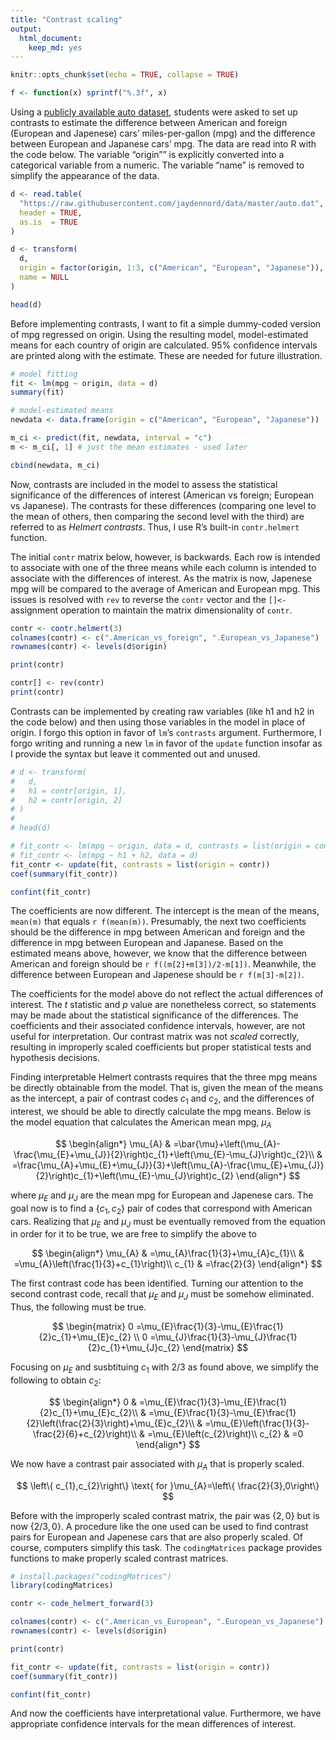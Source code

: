 ```yaml
---
title: "Contrast scaling"
output: 
  html_document: 
    keep_md: yes
---
```


```r
knitr::opts_chunk$set(echo = TRUE, collapse = TRUE)

f <- function(x) sprintf("%.3f", x)
```

Using a [publicly available auto dataset](https://archive.ics.uci.edu/ml/machine-learning-databases/auto-mpg/), students were asked to set up contrasts to estimate the difference between American and foreign (European and Japenese) cars' miles-per-gallon (mpg) and the difference between European and Japanese cars' mpg. The data are read into R with the code below. The variable "origin"" is explicitly converted into a categorical variable from a numeric. The variable "name" is removed to simplify the appearance of the data.

```r
d <- read.table(
  "https://raw.githubusercontent.com/jaydennord/data/master/auto.dat",
  header = TRUE, 
  as.is  = TRUE
)

d <- transform(
  d, 
  origin = factor(origin, 1:3, c("American", "European", "Japanese")),
  name = NULL
)

head(d)
```

Before implementing contrasts, I want to fit a simple dummy-coded version of mpg regressed on origin. Using the resulting model, model-estimated means for each country of origin are calculated. 95% confidence intervals are printed along with the estimate. These are needed for future illustration.

```r
# model fitting
fit <- lm(mpg ~ origin, data = d)
summary(fit)

# model-estimated means
newdata <- data.frame(origin = c("American", "European", "Japanese"))

m_ci <- predict(fit, newdata, interval = "c")
m <- m_ci[, 1] # just the mean estimates - used later

cbind(newdata, m_ci)
```

Now, contrasts are included in the model to assess the statistical significance of the differences of interest (American vs foreign; European vs Japanese). The contrasts for these differences (comparing one level to the mean of others, then comparing the second level with the third) are referred to as _Helmert contrasts_. Thus, I use R's built-in `contr.helmert` function.

The initial `contr` matrix below, however, is backwards. Each row is intended to associate with one of the three means while each column is intended to associate with the differences of interest. As the matrix is now, Japenese mpg will be compared to the average of American and European mpg. This issues is resolved with `rev` to reverse the `contr` vector and the `[]<-` assignment operation to maintain the matrix dimensionality of `contr`. 

```r
contr <- contr.helmert(3)
colnames(contr) <- c(".American_vs_foreign", ".European_vs_Japanese")
rownames(contr) <- levels(d$origin)

print(contr)

contr[] <- rev(contr)
print(contr)
```

Contrasts can be implemented by creating raw variables (like h1 and h2 in the code below) and then using those variables in the model in place of origin. I forgo this option in favor of `lm`'s `contrasts` argument. Furthermore, I forgo writing and running a new `lm` in favor of the `update` function insofar as I provide the syntax but leave it commented out and unused. 

```r
# d <- transform(
#   d,
#   h1 = contr[origin, 1],
#   h2 = contr[origin, 2]
# )
# 
# head(d)

# fit_contr <- lm(mpg ~ origin, data = d, contrasts = list(origin = contr))
# fit_contr <- lm(mpg ~ h1 + h2, data = d)
fit_contr <- update(fit, contrasts = list(origin = contr))
coef(summary(fit_contr))

confint(fit_contr)
```

The coefficients are now different. The intercept is the mean of the means, `mean(m)` that equals `r f(mean(m))`. Presumably, the next two coefficients should be the difference in mpg between American and foreign and the difference in mpg between European and Japanese. Based on the estimated means above, however, we know that the difference between American and foreign should be `r f((m[2]+m[3])/2-m[1])`. Meanwhile, the difference between European and Japenese should be `r f(m[3]-m[2])`. 

The coefficients for the model above do not reflect the actual differences of interest. The $t$ statistic and $p$ value are nonetheless correct, so statements may be made about the statistical significance of the differences. The coefficients and their associated confidence intervals, however, are not useful for interpretation. Our contrast matrix was not _scaled_ correctly, resulting in improperly scaled coefficients but proper statistical tests and hypothesis decisions.

Finding interpretable Helmert contrasts requires that the three mpg means be directly obtainable from the model. That is, given the mean of the means as the intercept, a pair of contrast codes $c_1$ and $c_2$, and the differences of interest, we should be able to directly calculate the mpg means. Below is the model equation that calculates the American mean mpg, $\mu_A$

$$
\begin{align*}
\mu_{A} & =\bar{\mu}+\left(\mu_{A}-\frac{\mu_{E}+\mu_{J}}{2}\right)c_{1}+\left(\mu_{E}-\mu_{J}\right)c_{2}\\
 & =\frac{\mu_{A}+\mu_{E}+\mu_{J}}{3}+\left(\mu_{A}-\frac{\mu_{E}+\mu_{J}}{2}\right)c_{1}+\left(\mu_{E}-\mu_{J}\right)c_{2}
\end{align*}
$$

where $\mu_E$ and $\mu_J$ are the mean mpg for European and Japenese cars. The goal now is to find a $\{c_1, c_2\}$ pair of codes that correspond with American cars. Realizing that $\mu_E$ and $\mu_J$ must be eventually removed from the equation in order for it to be true, we are free to simplify the above to

$$
\begin{align*}
\mu_{A} & =\mu_{A}\frac{1}{3}+\mu_{A}c_{1}\\
 & =\mu_{A}\left(\frac{1}{3}+c_{1}\right)\\
c_{1} & =\frac{2}{3}
\end{align*}
$$

The first contrast code has been identified. Turning our attention to the second contrast code, recall that $\mu_E$ and $\mu_J$ must be somehow eliminated. Thus, the following must be true.

$$
\begin{matrix}
0 =\mu_{E}\frac{1}{3}-\mu_{E}\frac{1}{2}c_{1}+\mu_{E}c_{2} \\
0 =\mu_{J}\frac{1}{3}-\mu_{J}\frac{1}{2}c_{1}+\mu_{J}c_{2}
\end{matrix}
$$

Focusing on $\mu_E$ and susbtituing $c_1$ with $2/3$ as found above, we simplify the following to obtain $c_2$:


$$
\begin{align*}
0 & =\mu_{E}\frac{1}{3}-\mu_{E}\frac{1}{2}c_{1}+\mu_{E}c_{2}\\
 & =\mu_{E}\frac{1}{3}-\mu_{E}\frac{1}{2}\left(\frac{2}{3}\right)+\mu_{E}c_{2}\\
 & =\mu_{E}\left(\frac{1}{3}-\frac{2}{6}+c_{2}\right)\\
 & =\mu_{E}\left(c_{2}\right)\\
c_{2} & =0
\end{align*}
$$

We now have a contrast pair associated with $\mu_A$ that is properly scaled. 

$$
\left\{ c_{1},c_{2}\right\} \text{ for }\mu_{A}=\left\{ \frac{2}{3},0\right\} 
$$

Before with the improperly scaled contrast matrix, the pair was $\{2, 0\}$ but is now $\{2/3, 0\}$. A procedure like the one used can be used to find contrast pairs for European and Japenese cars that are also properly scaled. Of course, computers simplify this task. The `codingMatrices` package provides functions to make properly scaled contrast matrices. 

```r
# install.packages("codingMatrices")
library(codingMatrices)

contr <- code_helmert_forward(3)

colnames(contr) <- c(".American_vs_European", ".European_vs_Japanese")
rownames(contr) <- levels(d$origin)

print(contr)

fit_contr <- update(fit, contrasts = list(origin = contr))
coef(summary(fit_contr))

confint(fit_contr)
```

And now the coefficients have interpretational value. Furthermore, we have appropriate confidence intervals for the mean differences of interest.